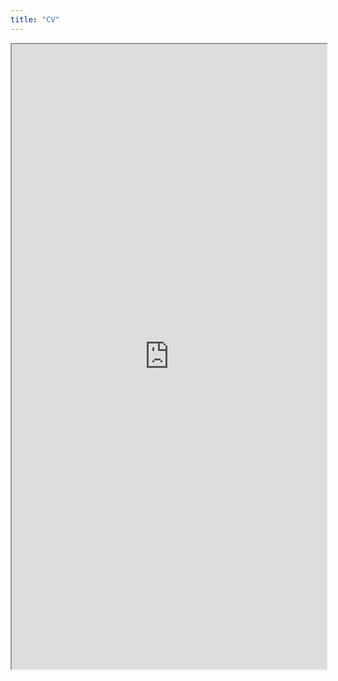 ```yaml
---
title: "CV"
---
```


<iframe src="https://SamSWebb.github.io/docs/Curriculum Vitae_2024.pdf" width="100%" height="1000px"></iframe>
